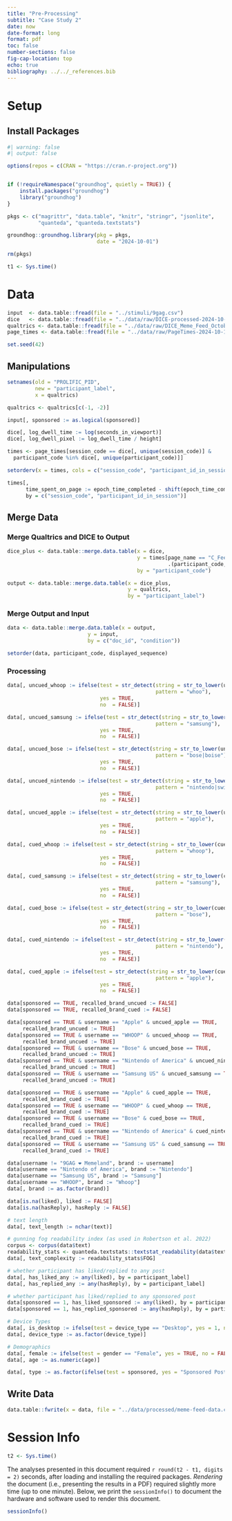 ```yaml
---
title: "Pre-Processing"
subtitle: "Case Study 2"
date: now
date-format: long
format: pdf
toc: false
number-sections: false
fig-cap-location: top
echo: true
bibliography: ../../_references.bib
---
```


# Setup

## Install Packages

```r
#| warning: false
#| output: false

options(repos = c(CRAN = "https://cran.r-project.org")) 


if (!requireNamespace("groundhog", quietly = TRUE)) {
    install.packages("groundhog")
    library("groundhog")
}

pkgs <- c("magrittr", "data.table", "knitr", "stringr", "jsonlite", 
          "quanteda", "quanteda.textstats")

groundhog::groundhog.library(pkg = pkgs,
                             date = "2024-10-01")

rm(pkgs)
```

```r
t1 <- Sys.time()
```

# Data

```r
input  <- data.table::fread(file = "../stimuli/9gag.csv")
dice   <- data.table::fread(file = "../data/raw/DICE-processed-2024-10-15.csv")
qualtrics <- data.table::fread(file = "../data/raw/DICE_Meme_Feed_October+15,+2024_18.35.csv")
page_times <- data.table::fread(file = "../data/raw/PageTimes-2024-10-15.csv")

```

```r
set.seed(42)
```

## Manipulations

```r
setnames(old = "PROLIFIC_PID",
         new = "participant_label",
         x = qualtrics)

qualtrics <- qualtrics[c(-1, -2)]
```

```r
input[, sponsored := as.logical(sponsored)]
```

```r
dice[, log_dwell_time := log(seconds_in_viewport)]
dice[, log_dwell_pixel := log_dwell_time / height]
```

```r
times <- page_times[session_code == dice[, unique(session_code)] & 
  participant_code %in% dice[, unique(participant_code)]]

setorderv(x = times, cols = c("session_code", "participant_id_in_session", "page_index"))

times[, 
      time_spent_on_page := epoch_time_completed - shift(epoch_time_completed, n = 1, fill = NA, type = "lag"),
      by = c("session_code", "participant_id_in_session")]
```

## Merge Data

### Merge Qualtrics and DICE to Output

```r
dice_plus <- data.table::merge.data.table(x = dice,
                                          y = times[page_name == "C_Feed",
                                                    .(participant_code, time_spent_on_page)],
                                          by = "participant_code")
```

```r
output <- data.table::merge.data.table(x = dice_plus,
                                       y = qualtrics,
                                       by = "participant_label")

```


### Merge Output and Input

```r
data <- data.table::merge.data.table(x = output,
                          y = input,
                          by = c("doc_id", "condition"))

setorder(data, participant_code, displayed_sequence)
```


### Processing


```r
data[, uncued_whoop := ifelse(test = str_detect(string = str_to_lower(uncued_recall),
                                                pattern = "whoo"),
                              yes = TRUE,
                              no  = FALSE)]

data[, uncued_samsung := ifelse(test = str_detect(string = str_to_lower(uncued_recall),
                                                pattern = "samsung"),
                              yes = TRUE,
                              no  = FALSE)]

data[, uncued_bose := ifelse(test = str_detect(string = str_to_lower(uncued_recall),
                                                pattern = "bose|boise"),
                              yes = TRUE,
                              no  = FALSE)]

data[, uncued_nintendo := ifelse(test = str_detect(string = str_to_lower(uncued_recall),
                                                pattern = "nintendo|switch"),
                              yes = TRUE,
                              no  = FALSE)]

data[, uncued_apple := ifelse(test = str_detect(string = str_to_lower(uncued_recall),
                                                pattern = "apple"),
                              yes = TRUE,
                              no  = FALSE)]
```

```r
data[, cued_whoop := ifelse(test = str_detect(string = str_to_lower(cued_recall),
                                                pattern = "whoop"),
                              yes = TRUE,
                              no  = FALSE)]

data[, cued_samsung := ifelse(test = str_detect(string = str_to_lower(cued_recall),
                                                pattern = "samsung"),
                              yes = TRUE,
                              no  = FALSE)]

data[, cued_bose := ifelse(test = str_detect(string = str_to_lower(cued_recall),
                                                pattern = "bose"),
                              yes = TRUE,
                              no  = FALSE)]

data[, cued_nintendo := ifelse(test = str_detect(string = str_to_lower(cued_recall),
                                                pattern = "nintendo"),
                              yes = TRUE,
                              no  = FALSE)]

data[, cued_apple := ifelse(test = str_detect(string = str_to_lower(cued_recall),
                                                pattern = "apple"),
                              yes = TRUE,
                              no  = FALSE)]
```

```r

data[sponsored == TRUE, recalled_brand_uncued := FALSE]
data[sponsored == TRUE, recalled_brand_cued := FALSE]

data[sponsored == TRUE & username == "Apple" & uncued_apple == TRUE, 
     recalled_brand_uncued := TRUE]
data[sponsored == TRUE & username == "WHOOP" & uncued_whoop == TRUE, 
     recalled_brand_uncued := TRUE]
data[sponsored == TRUE & username == "Bose" & uncued_bose == TRUE, 
     recalled_brand_uncued := TRUE]
data[sponsored == TRUE & username == "Nintendo of America" & uncued_nintendo == TRUE, 
     recalled_brand_uncued := TRUE]
data[sponsored == TRUE & username == "Samsung US" & uncued_samsung == TRUE, 
     recalled_brand_uncued := TRUE]

data[sponsored == TRUE & username == "Apple" & cued_apple == TRUE, 
     recalled_brand_cued := TRUE]
data[sponsored == TRUE & username == "WHOOP" & cued_whoop == TRUE, 
     recalled_brand_cued := TRUE]
data[sponsored == TRUE & username == "Bose" & cued_bose == TRUE, 
     recalled_brand_cued := TRUE]
data[sponsored == TRUE & username == "Nintendo of America" & cued_nintendo == TRUE, 
     recalled_brand_cued := TRUE]
data[sponsored == TRUE & username == "Samsung US" & cued_samsung == TRUE, 
     recalled_brand_cued := TRUE]

```

```r
data[username != "9GAG ❤️ Memeland", brand := username]
data[username == "Nintendo of America", brand := "Nintendo"]
data[username == "Samsung US", brand := "Samsung"]
data[username == "WHOOP", brand := "Whoop"]
data[, brand := as.factor(brand)]
```

```r
data[is.na(liked), liked := FALSE]
data[is.na(hasReply), hasReply := FALSE]
```

```r
# text length
data[, text_length := nchar(text)]

# gunning fog readability index (as used in Robertson et al. 2022)
corpus <- corpus(data$text)
readability_stats <- quanteda.textstats::textstat_readability(data$text, measure = "FOG")
data[, text_complexity := readability_stats$FOG]

# whether participant has liked/replied to any post
data[, has_liked_any := any(liked), by = participant_label]
data[, has_replied_any := any(hasReply), by = participant_label]

# whether participant has liked/replied to any sponsored post
data[sponsored == 1, has_liked_sponsored := any(liked), by = participant_label]
data[sponsored == 1, has_replied_sponsored := any(hasReply), by = participant_label]

# Device Types
data[, is_desktop := ifelse(test = device_type == "Desktop", yes = 1, no = 0)]
data[, device_type := as.factor(device_type)]

# Demographics
data[, female := ifelse(test = gender == "Female", yes = TRUE, no = FALSE)]
data[, age := as.numeric(age)]
```

```r
data[, type := as.factor(ifelse(test = sponsored, yes = "Sponsored Posts", no = "Organic Posts"))]
```

## Write Data

```r
data.table::fwrite(x = data, file = "../data/processed/meme-feed-data.csv")
```


# Session Info {.appendix}

```r
t2 <- Sys.time()
```

The analyses presented in this document required `r round(t2 - t1, digits = 2)` seconds, after loading and installing the required packages. _Rendering_ the document (i.e., presenting the results in a PDF) required slightly more time (up to one minute). Below, we print the `sessionInfo()` to document the hardware and software used to render this document.

```r
sessionInfo()
```

